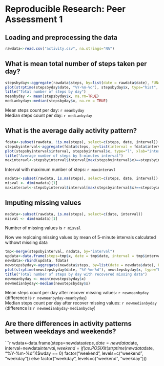# Reproducible Research: Peer Assessment 1


## Loading and preprocessing the data
```r
rawdata<-read.csv("activity.csv", na.strings="NA")
```


## What is mean total number of steps taken per day?

```r
stepsbyday<-aggregate(rawdata$steps, by=list(date = rawdata$date), FUN="sum")
plot(strptime(stepsbyday$date, "%Y-%m-%d"), stepsbyday$x, type="hist", xlab="Date", ylab = "Number of Steps")
title("Total number of steps by day")
meanbyday <- mean(stepsbyday$x, na.rm=TRUE)
medianbyday<-median(stepsbyday$x, na.rm = TRUE)

```

Mean steps count per day: `r meanbyday`  
Median steps count per day: `r medianbyday`

## What is the average daily activity pattern?


```r
fdata<-subset(rawdata, !is.na(steps), select=c(steps, date, interval))
stepsbyinterval<-aggregate(fdata$steps, by=list(interval = fdata$interval), FUN="mean")
plot(stepsbyinterval$interval, stepsbyinterval$x, type="l", xlab="interval", ylab = "Number of Steps")
title("Average number of steps by 5-minutes interval")
maxinteravl<-stepsbyinterval$interval[max(stepsbyinterval$x)==stepsbyinterval$x]
```

Interval with maximum number of steps: `r maxinteravl`

```r
nadata<-subset(rawdata, is.na(steps), select=c(steps, date, interval))
misval <- dim(nadata)[1]
maxinteravl<-stepsbyinterval$interval[max(stepsbyinterval$x)==stepsbyinterval$x]
```


## Imputing missing values



```r
nadata<-subset(rawdata, is.na(steps), select=c(date, interval))
misval <- dim(nadata)[1]
```

Number of missing values is `r misval`

Now we replcaing missing values by mean of 5-minute intervals calculated withowt missing data

```r
tmp<-merge(stepsbyinterval, nadata, by="interval")
updata<-data.frame(steps=tmp$x, date = tmp$date, interval = tmp$interval)
newdata<-rbind(updata, fdata)
newstepsbyday<-aggregate(newdata$steps, by=list(date = newdata$date), FUN="sum")
plot(strptime(newstepsbyday$date, "%Y-%m-%d"), newstepsbyday$x, type="hist", xlab="Date", ylab = "Number of Steps")
title("Total number of steps by day with recovered missing data")
newmeanbyday <- mean(newstepsbyday$x)
newmedianbyday<-median(newstepsbyday$x)
```

Mean steps count per day after recover missing values: `r newmeanbyday` (difference is `r newmeanbyday-meanbyday`)  
Median steps count per day after recover missing values: `r newmedianbyday` (difference is `r newmedianbyday-medianbyday`)


## Are there differences in activity patterns between weekdays and weekends?

```r
wdata<-data.frame(steps=newdata$steps, date=newdata$date, interval=newdata$interval,weekend=if (as.POSIXlt(strptime(newdata$date, "%Y-%m-%d"))$wday == 0) factor("weekend", levels=c("weekend", "weekday")) else factor("weekday", levels=c("weekend", "weekday")))

